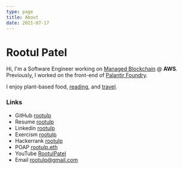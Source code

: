 ```yaml
---
type: page
title: About
date: 2021-07-17
---
```



# Rootul Patel

Hi, I'm a Software Engineer working on [Managed Blockchain](https://aws.amazon.com/managed-blockchain/) @ **AWS**.
Previously, I worked on the front-end of [Palantir Foundry](https://www.palantir.com/palantir-foundry/).

I enjoy plant-based food, [reading](https://www.goodreads.com/user/show/62871533-rootul-patel), and [travel](https://bit.ly/rootulp-map).

### Links
- GitHub [rootulp](https://github.com/rootulp)
- Resume [rootulp](https://standardresume.co/rootulp)
- Linkedin [rootulp](https://www.linkedin.com/in/rootulp/)
- Exercism [rootulp](https://exercism.io/profiles/rootulp)
- Hackerrank [rootulp](https://hackerrank.com/rootulp)
- POAP [rootulp.eth](https://app.poap.xyz/scan/rootulp.eth)
- YouTube [RootulPatel](https://www.youtube.com/c/RootulPatel)
- Email rootulp@gmail.com
